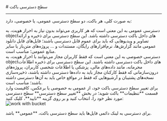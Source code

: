 

<Layout>
<Head>
<title>مستندات تغییر سطح دسترسی باکت - لیارا</title>
<meta property="og:title" content="مستندات خدمات رایانش ابری لیارا" />
<meta property="og:description" content="مستندات مربوط به نحوه تغییر سطح دسترسی باکت در فضای ذخیره‌سازی ابری در لیارا"  />
<meta property="og:image" content="https://media.liara.ir/logos/liara-poster.jpg" />
</Head>
# سطح دسترسی باکت
<hr className="mb-2" />

به صورت کلی، هر باکت، دو سطح دسترسی عمومی، یا خصوصی، دارد: 

<Section id="general-access" title="سطح دسترسی عمومی" />
دسترسی عمومی به این معنی است که هر کاربری می‌تواند بدون نیاز به احراز هویت، به objectهای داخل باکت دسترسی داشته باشد.
این سطح دسترسی
برای ذخیره و ارائه تصاویر و ویدیوهایی که باید برای عموم قابل دسترسی باشند؛
فایل‌های قابل دانلود عمومی مانند گزارش‌ها، نرم‌افزارهای رایگان، مستندات و ... پروژه‌های متن‌باز یا سایر منابع عمومی؛ مناسب است.

<Section id="private-access" title="سطح دسترسی خصوصی" />
دسترسی خصوصی به این معنی است که فقط کاربران مجاز می‌توانند با احراز هویت، به objectهای داخل باکت دسترسی داشته باشند.
این سطح دسترسی برای ذخیره اطلاعات محرمانه، مانند داده‌های مالی، پزشکی یا اطلاعات شخصی کاربران،
پروژه‌های درون‌سازمانی که فقط کارکنان مجاز باید به داده‌ها دسترسی داشته باشند،
ذخیره‌سازی نسخه‌های پشتیبان و آرشیوهایی که فقط در مواقع خاص باید به آن‌ها دسترسی داشته باشند؛ مناسب است.

<Section id="change-access-level" title="تغییر سطح دسترسی" />
برای تغییر سطح دسترسی باکت خود، از عمومی به خصوصی یا برعکس، کافیست وارد قسمت **تنظیمات** باکت شوید؛ در بخش **تغییر سطح دسترسی** سطح دسترسی مورد نظر خود را، انتخاب کنید و بر روی گزینه **تایید**، کلیک کنید:
<div className="h-4" />
<img src="https://media.liara.ir/old/buckets/change-access-policy.gif" alt="work with bucket" />
<div className="h-4" />
<Alert variant="info">
<p>
 برای دسترسی به لینک دائمی فایل‌ها باید سطح دسترسی باکت، **عمومی** باشد.
</p>
</Alert>

</Layout>
